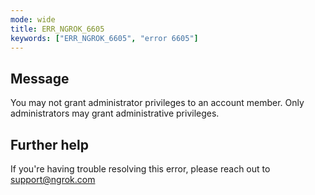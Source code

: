 ```yaml
---
mode: wide
title: ERR_NGROK_6605
keywords: ["ERR_NGROK_6605", "error 6605"]
---
```


## Message

You may not grant administrator privileges to an account member. Only administrators may grant administrative privileges.

## Further help

If you're having trouble resolving this error, please reach out to [support@ngrok.com](mailto:support@ngrok.com?subject=Help%20with%20ERR_NGROK_6605)

